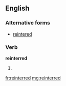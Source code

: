 ==English==

===Alternative forms===
* [[reintered]] {{qualifier|rare}}

===Verb===
'''reinterred'''

# {{past of|[[reinter]]}}

[[fr:reinterred]]
[[mg:reinterred]]